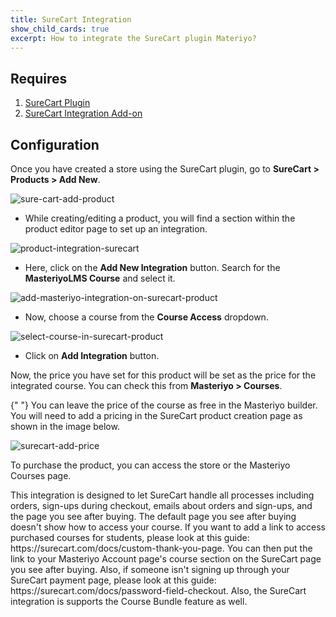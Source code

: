 ```yaml
---
title: SureCart Integration
show_child_cards: true
excerpt: How to integrate the SureCart plugin Materiyo?
---
```


## Requires

1. [SureCart Plugin](https://wordpress.org/plugins/surecart/)
2. [SureCart Integration Add-on](https://docs.masteriyo.com/getting-started/activate-masteriyo-addons)

## Configuration

Once you have created a store using the SureCart plugin, go to **SureCart > Products > Add New**.

![sure-cart-add-product](https://github.com/user-attachments/assets/67e1ed55-f883-4f6c-9d60-7cb6ff5a9776)

- While creating/editing a product, you will find a section within the product editor page to set up an integration.

![product-integration-surecart](https://github.com/user-attachments/assets/a7ef179f-1e9d-4479-9699-1e81bee857f4)

- Here, click on the **Add New Integration** button. Search for the **MasteriyoLMS Course** and select it.

![add-masteriyo-integration-on-surecart-product](https://github.com/user-attachments/assets/ddda1fe9-78f2-4cda-9c84-aceb5c2bf448)

- Now, choose a course from the **Course Access** dropdown.

![select-course-in-surecart-product](https://github.com/user-attachments/assets/458867e1-42ac-4c33-ade2-afd99e553c25)

- Click on **Add Integration** button.

Now, the price you have set for this product will be set as the price for the integrated course. You can check this from **Masteriyo > Courses**.

<Callout>
  {" "}
  You can leave the price of the course as free in the Masteriyo builder. You will
  need to add a pricing in the SureCart product creation page as shown in the image
  below.
</Callout>

![surecart-add-price](https://github.com/user-attachments/assets/c4a212e6-a7d4-4c6d-8501-ef862cd0e75c)

To purchase the product, you can access the store or the Masteriyo Courses page.

<Callout>
  This integration is designed to let SureCart handle all processes including
  orders, sign-ups during checkout, emails about orders and sign-ups, and the
  page you see after buying. The default page you see after buying doesn't show
  how to access your course. If you want to add a link to access purchased
  courses for students, please look at this guide:
  https://surecart.com/docs/custom-thank-you-page. You can then put the link to
  your Masteriyo Account page's course section on the SureCart page you see
  after buying.
</Callout>

<Callout>
  Also, if someone isn't signing up through your SureCart payment page, please
  look at this guide: https://surecart.com/docs/password-field-checkout.
</Callout>

<Callout>
  Also, the SureCart integration is supports the Course Bundle feature as well.
</Callout>
